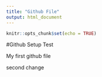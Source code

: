 ```yaml
---
title: "Github File"
output: html_document
---
```


```r
knitr::opts_chunk$set(echo = TRUE)
```

#Github Setup Test

My first github file

second change